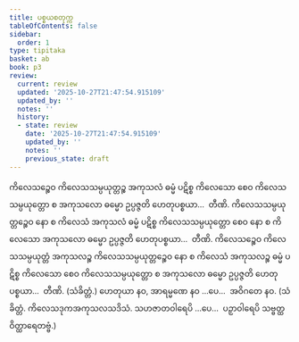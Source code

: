 ```yaml
---
title: ပစ္စယစတုက္က
tableOfContents: false
sidebar:
  order: 1
type: tipitaka
basket: ab
book: p3
review:
  current: review
  updated: '2025-10-27T21:47:54.915109'
  updated_by: ''
  notes: ''
  history:
  - state: review
    date: '2025-10-27T21:47:54.915109'
    updated_by: ''
    notes: ''
    previous_state: draft
---
```



<ReviewStatus review={frontmatter.review} showDetails={true} />

<HypothesisAnnotation frontmatter={frontmatter} />

<DynamicBreadcrumb />

<Division number="26" book="p3" e="ch" v="39" p="427">

<Paragraph number="2360" book="p3">
ကိလေသဉ္စေဝ ကိလေသသမ္ပယုတ္တဉ္စ အကုသလံ ဓမ္မံ ပဋိစ္စ ကိလေသော စေဝ ကိလေသသမ္ပယုတ္တော စ အကုသလော ဓမ္မော ဥပ္ပဇ္ဇတိ ဟေတုပစ္စယာ…  တီဏိ.
</Paragraph>

<Paragraph number="2361" book="p3">
ကိလေသသမ္ပယုတ္တဉ္စေဝ နော စ ကိလေသံ အကုသလံ ဓမ္မံ ပဋိစ္စ ကိလေသသမ္ပယုတ္တော စေဝ နော စ ကိလေသော အကုသလော ဓမ္မော ဥပ္ပဇ္ဇတိ ဟေတုပစ္စယာ…  တီဏိ.
</Paragraph>

<Paragraph number="2362" book="p3">
ကိလေသဉ္စေဝ ကိလေသသမ္ပယုတ္တံ အကုသလဉ္စ ကိလေသသမ္ပယုတ္တဉ္စေဝ နော စ ကိလေသံ အကုသလဉ္စ ဓမ္မံ ပဋိစ္စ ကိလေသော စေဝ ကိလေသသမ္ပယုတ္တော စ အကုသလော ဓမ္မော ဥပ္ပဇ္ဇတိ ဟေတုပစ္စယာ…  တီဏိ. (သံခိတ္တံ.)
</Paragraph>

</Division>
<Division number="27" book="p3" e="ch" v="39" p="428">

<Paragraph number="2363" book="p3">
ဟေတုယာ နဝ, အာရမ္မဏေ နဝ …ပေ…  အဝိဂတေ နဝ. (သံခိတ္တံ. ကိလေသဒုကအကုသလသဒိသံ. သဟဇာတဝါရေပိ …ပေ…  ပဉှာဝါရေပိ သဗ္ဗတ္ထ ဝိတ္ထာရေတဗ္ဗံ.)
</Paragraph>
</Division>